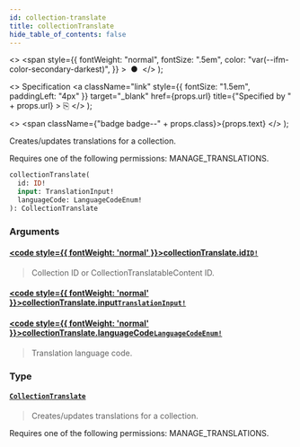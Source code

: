 ```yaml
---
id: collection-translate
title: collectionTranslate
hide_table_of_contents: false
---
```


  <>
    <span
      style={{
        fontWeight: "normal",
        fontSize: ".5em",
        color: "var(--ifm-color-secondary-darkest)",
      }}
    >
      &nbsp;●&nbsp;
    </span>
  </>
);

  <>
    Specification
    <a
      className="link"
      style={{ fontSize: "1.5em", paddingLeft: "4px" }}
      target="\_blank"
      href={props.url}
      title={"Specified by " + props.url}
    >
      ⎘
    </a>
  </>
);

  <>
    <span className={"badge badge--" + props.class}>{props.text}</span>
  </>
);

Creates/updates translations for a collection.

Requires one of the following permissions: MANAGE_TRANSLATIONS.

```graphql
collectionTranslate(
  id: ID!
  input: TranslationInput!
  languageCode: LanguageCodeEnum!
): CollectionTranslate
```

### Arguments

#### [<code style={{ fontWeight: 'normal' }}>collectionTranslate.<b>id</b></code>](#)<Bullet />[`ID!`](../../api-reference/scalars/id) <Badge class="secondary" text="non-null"/> <Badge class="secondary" text="scalar"/>

> Collection ID or CollectionTranslatableContent ID.

#### [<code style={{ fontWeight: 'normal' }}>collectionTranslate.<b>input</b></code>](#)<Bullet />[`TranslationInput!`](../../api-reference/inputs/translation-input) <Badge class="secondary" text="non-null"/> <Badge class="secondary" text="input"/>

>

#### [<code style={{ fontWeight: 'normal' }}>collectionTranslate.<b>languageCode</b></code>](#)<Bullet />[`LanguageCodeEnum!`](../../api-reference/enums/language-code-enum) <Badge class="secondary" text="non-null"/> <Badge class="secondary" text="enum"/>

> Translation language code.

### Type

#### [`CollectionTranslate`](../../api-reference/objects/collection-translate) <Badge class="secondary" text="object"/>

> Creates/updates translations for a collection.

Requires one of the following permissions: MANAGE_TRANSLATIONS.

>
